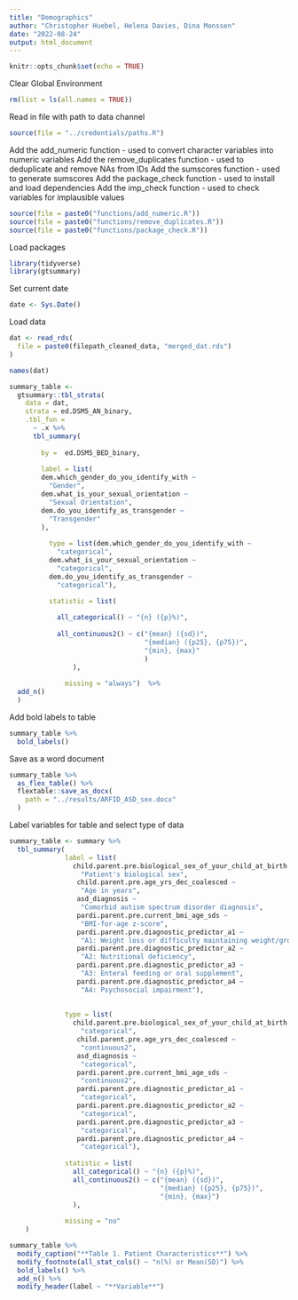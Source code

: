 ```yaml
---
title: "Demographics"
author: "Christopher Huebel, Helena Davies, Dina Monssen"
date: "2022-08-24"
output: html_document
---
```


```r
knitr::opts_chunk$set(echo = TRUE)
```

Clear Global Environment

```r
rm(list = ls(all.names = TRUE)) 
```

Read in file with path to data channel
```r
source(file = "../credentials/paths.R")
```

Add the add_numeric function - used to convert character variables into numeric variables
Add the remove_duplicates function - used to deduplicate and remove NAs from IDs
Add the sumscores function - used to generate sumscores
Add the package_check function - used to install and load dependencies
Add the imp_check function - used to check variables for implausible values
```r
source(file = paste0("functions/add_numeric.R"))
source(file = paste0("functions/remove_duplicates.R"))
source(file = paste0("functions/package_check.R"))
```

Load packages

```r
library(tidyverse)
library(gtsummary)
```

Set current date

```r
date <- Sys.Date()
```

Load data

```r
dat <- read_rds(
  file = paste0(filepath_cleaned_data, "merged_dat.rds")
)
```


```r
names(dat)
```


```r
summary_table <-
  gtsummary::tbl_strata(
    data = dat, 
    strata = ed.DSM5_AN_binary,
    .tbl_fun =
      ~ .x %>%
      tbl_summary(
        
        by =  ed.DSM5_BED_binary,
        
        label = list(
        dem.which_gender_do_you_identify_with ~
          "Gender",
        dem.what_is_your_sexual_orientation ~
          "Sexual Orientation",
        dem.do_you_identify_as_transgender ~
          "Transgender"
        ),
                
          type = list(dem.which_gender_do_you_identify_with ~ 
            "categorical",
          dem.what_is_your_sexual_orientation ~
            "categorical",
          dem.do_you_identify_as_transgender ~
            "categorical"),

          statistic = list(
                             
            all_categorical() ~ "{n} ({p}%)",
            
            all_continuous2() ~ c("{mean} ({sd})",
                                  "{median} ({p25}, {p75})",
                                  "{min}, {max}"
                                  )
                ), 
              
              missing = "always")  %>% 
  add_n()
  )
```

Add bold labels to table

```r
summary_table %>% 
  bold_labels() 
```

Save as a word document

```r
summary_table %>%
  as_flex_table() %>%
  flextable::save_as_docx(
    path = "../results/ARFID_ASD_sex.docx"
  )
```




Label variables for table and select type of data

```r
summary_table <- summary %>% 
  tbl_summary(
              label = list(
                child.parent.pre.biological_sex_of_your_child_at_birth ~ 
                  "Patient's biological sex",
                 child.parent.pre.age_yrs_dec_coalesced ~ 
                  "Age in years",
                 asd_diagnosis ~ 
                  "Comorbid autism spectrum disorder diagnosis",
                 pardi.parent.pre.current_bmi_age_sds ~ 
                  "BMI-for-age z-score",
                 pardi.parent.pre.diagnostic_predictor_a1 ~ 
                  "A1: Weight loss or difficulty maintaining weight/growth", 
                 pardi.parent.pre.diagnostic_predictor_a2 ~ 
                  "A2: Nutritional deficiency", 
                 pardi.parent.pre.diagnostic_predictor_a3 ~ 
                  "A3: Enteral feeding or oral supplement", 
                 pardi.parent.pre.diagnostic_predictor_a4 ~ 
                  "A4: Psychosocial impairment"),
              
              
              type = list(
                child.parent.pre.biological_sex_of_your_child_at_birth ~ 
                  "categorical",
                 child.parent.pre.age_yrs_dec_coalesced ~ 
                  "continuous2",
                 asd_diagnosis ~
                  "categorical",
                 pardi.parent.pre.current_bmi_age_sds ~ 
                  "continuous2",
                 pardi.parent.pre.diagnostic_predictor_a1 ~ 
                  "categorical", 
                 pardi.parent.pre.diagnostic_predictor_a2 ~ 
                  "categorical", 
                 pardi.parent.pre.diagnostic_predictor_a3 ~ 
                  "categorical", 
                 pardi.parent.pre.diagnostic_predictor_a4 ~ 
                  "categorical"), 
              
              statistic = list(
                all_categorical() ~ "{n} ({p}%)",
                all_continuous2() ~ c("{mean} ({sd})",
                                      "{median} ({p25}, {p75})",
                                      "{min}, {max}")
                ), 
              
              missing = "no"
    ) 
```

```r
summary_table %>% 
  modify_caption("**Table 1. Patient Characteristics**") %>%  
  modify_footnote(all_stat_cols() ~ "n(%) or Mean(SD)") %>% 
  bold_labels() %>% 
  add_n() %>% 
  modify_header(label ~ "**Variable**") 
```